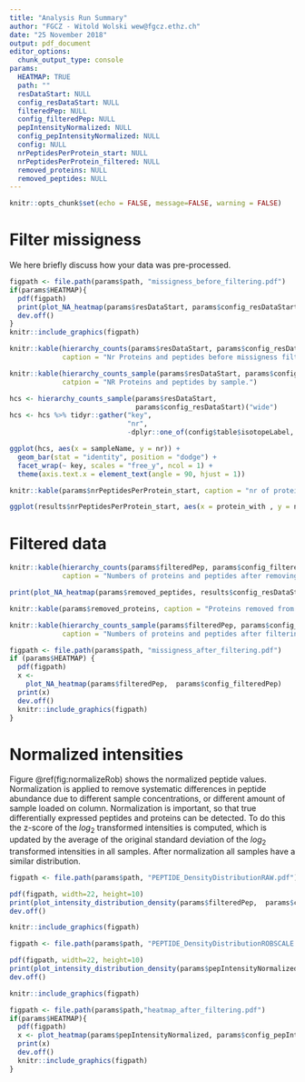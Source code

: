 ```yaml
---
title: "Analysis Run Summary"
author: "FGCZ - Witold Wolski wew@fgcz.ethz.ch"
date: "25 November 2018"
output: pdf_document
editor_options: 
  chunk_output_type: console
params:
  HEATMAP: TRUE
  path: ""
  resDataStart: NULL
  config_resDataStart: NULL 
  filteredPep: NULL
  config_filteredPep: NULL
  pepIntensityNormalized: NULL
  config_pepIntensityNormalized: NULL
  config: NULL
  nrPeptidesPerProtein_start: NULL
  nrPeptidesPerProtein_filtered: NULL
  removed_proteins: NULL
  removed_peptides: NULL
---
```



```r
knitr::opts_chunk$set(echo = FALSE, message=FALSE, warning = FALSE)
```

# Filter missigness

We here briefly discuss how your data was pre-processed.


```r

figpath <- file.path(params$path, "missigness_before_filtering.pdf")
if(params$HEATMAP){
  pdf(figpath)
  print(plot_NA_heatmap(params$resDataStart, params$config_resDataStart))
  dev.off()
}
knitr::include_graphics(figpath)

```



```r
knitr::kable(hierarchy_counts(params$resDataStart, params$config_resDataStart),
             caption = "Nr Proteins and peptides before missigness filtering.")
```



```r
knitr::kable(hierarchy_counts_sample(params$resDataStart, params$config_resDataStart)("wide"),
             catpion = "NR Proteins and peptides by sample.")
```

```r
hcs <- hierarchy_counts_sample(params$resDataStart,
                               params$config_resDataStart)("wide")
hcs <- hcs %>% tidyr::gather("key",
                             "nr",
                             -dplyr::one_of(config$table$isotopeLabel, config$table$sampleName))

ggplot(hcs, aes(x = sampleName, y = nr)) +
  geom_bar(stat = "identity", position = "dodge") +
  facet_wrap(~ key, scales = "free_y", ncol = 1) +
  theme(axis.text.x = element_text(angle = 90, hjust = 1))

```


```r
knitr::kable(params$nrPeptidesPerProtein_start, caption = "nr of proteins with more than on peptide.")
```


```r
ggplot(results$nrPeptidesPerProtein_start, aes(x = protein_with , y = n)) + geom_bar(stat="identity")
```



\newpage


# Filtered data

```r
knitr::kable(hierarchy_counts(params$filteredPep, params$config_filteredPep),
             caption = "Numbers of proteins and peptides after removing sparse peptide quants and filtering for 2 peptides per protein" )
```


```r
print(plot_NA_heatmap(params$removed_peptides, results$config_resDataStart))
```

\newpage

```r

knitr::kable(params$removed_proteins, caption = "Proteins removed from analysis.")

```





```r
knitr::kable(hierarchy_counts_sample(params$filteredPep, params$config_filteredPep)("wide"),
             caption = "Numbers of proteins and peptides after filtering for 2 peptides per protein by sample")

```


\newpage

```r

figpath <- file.path(params$path, "missigness_after_filtering.pdf")
if (params$HEATMAP) {
  pdf(figpath)
  x <-
    plot_NA_heatmap(params$filteredPep,  params$config_filteredPep)
  print(x)
  dev.off()
  knitr::include_graphics(figpath)
}

```

\clearpage



# Normalized intensities


Figure \@ref(fig:normalizeRob) shows the normalized peptide values. Normalization is applied to remove systematic differences in peptide abundance due to different sample concentrations, or different amount of sample loaded on column. Normalization is important, so that true differentially expressed peptides and proteins can be detected. To do this the z-score of the $log_2$ transformed intensities is computed, which is updated by the average of the original standard deviation of the $log_2$ transformed intensities in all samples. After normalization all samples have a similar distribution.



```r
figpath <- file.path(params$path, "PEPTIDE_DensityDistributionRAW.pdf")

pdf(figpath, width=22, height=10)
print(plot_intensity_distribution_density(params$filteredPep,  params$config_filteredPep))
dev.off()

knitr::include_graphics(figpath)

```




```r
figpath <- file.path(params$path, "PEPTIDE_DensityDistributionROBSCALE.pdf")

pdf(figpath, width=22, height=10)
print(plot_intensity_distribution_density(params$pepIntensityNormalized, params$config_pepIntensityNormalized))
dev.off()

knitr::include_graphics(figpath)

```


\newpage


```r
figpath <- file.path(params$path,"heatmap_after_filtering.pdf")
if(params$HEATMAP){
  pdf(figpath)
  x <- plot_heatmap(params$pepIntensityNormalized, params$config_pepIntensityNormalized)
  print(x)
  dev.off()
  knitr::include_graphics(figpath)
}

```




